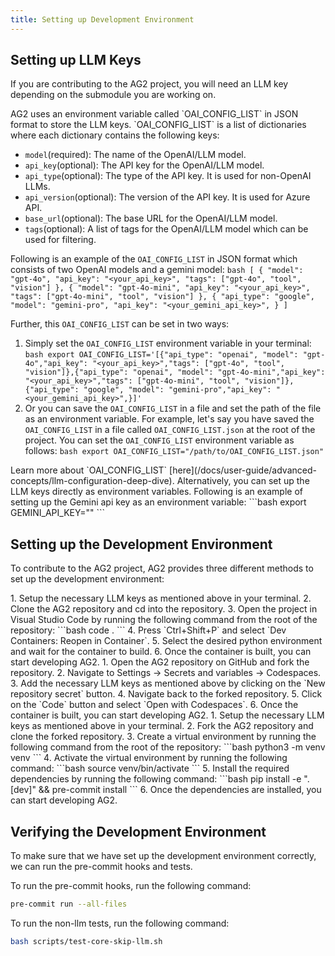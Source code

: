 ```yaml
---
title: Setting up Development Environment
---
```


## Setting up LLM Keys

If you are contributing to the AG2 project, you will need an LLM key depending on the submodule you are working on.

<Tabs>
  <Tab title="Using OAI_CONFIG_LIST">
  AG2 uses an environment variable called `OAI_CONFIG_LIST` in JSON format to store the LLM keys. `OAI_CONFIG_LIST` is a list of dictionaries where each dictionary contains the following keys:

  - `model`(required): The name of the OpenAI/LLM model.
  - `api_key`(optional): The API key for the OpenAI/LLM model.
  - `api_type`(optional): The type of the API key. It is used for non-OpenAI LLMs.
  - `api_version`(optional): The version of the API key. It is used for Azure API.
  - `base_url`(optional): The base URL for the OpenAI/LLM model.
  - `tags`(optional): A list of tags for the OpenAI/LLM model which can be used for filtering.

  Following is an example of the `OAI_CONFIG_LIST` in JSON format which consists of two OpenAI models and a gemini model:
    ```bash
    [
        {
            "model": "gpt-4o",
            "api_key": "<your_api_key>",
            "tags": ["gpt-4o", "tool", "vision"]
        },
        {
            "model": "gpt-4o-mini",
            "api_key": "<your_api_key>",
            "tags": ["gpt-4o-mini", "tool", "vision"]
        },
        {
            "api_type": "google",
            "model": "gemini-pro",
            "api_key": "<your_gemini_api_key>",
        }
    ]
    ```

  Further, this `OAI_CONFIG_LIST` can be set in two ways:

  1. Simply set the `OAI_CONFIG_LIST` environment variable in your terminal:
    ```bash
    export OAI_CONFIG_LIST='[{"api_type": "openai", "model": "gpt-4o","api_key": "<your_api_key>","tags": ["gpt-4o", "tool", "vision"]},{"api_type": "openai", "model": "gpt-4o-mini","api_key": "<your_api_key>","tags": ["gpt-4o-mini", "tool", "vision"]},{"api_type": "google", "model": "gemini-pro","api_key": "<your_gemini_api_key>",}]'
    ```
  2. Or you can save the `OAI_CONFIG_LIST` in a file and set the path of the file as an environment variable.
  For example, let's say you have saved the `OAI_CONFIG_LIST` in a file called `OAI_CONFIG_LIST.json` at the root of the project. You can set the `OAI_CONFIG_LIST` environment variable as follows:
    ```bash
    export OAI_CONFIG_LIST="/path/to/OAI_CONFIG_LIST.json"
    ```

<Tip>
Learn more about `OAI_CONFIG_LIST`
[here](/docs/user-guide/advanced-concepts/llm-configuration-deep-dive).
</Tip>

  </Tab>
  <Tab title="Using LLM keys directly">
    Alternatively, you can set up the LLM keys directly as environment variables. Following is an example of setting up the Gemini api key as an environment variable:
    ```bash
    export GEMINI_API_KEY="<your_api_key>"
    ```
  </Tab>
</Tabs>


## Setting up the Development Environment

To contribute to the AG2 project, AG2 provides three different methods to set up the development environment:

<Tabs>
  <Tab title="Dev Containers">
  1. Setup the necessary LLM keys as mentioned above in your terminal.
  2. Clone the AG2 repository and cd into the repository.
  3. Open the project in Visual Studio Code by running the following command from the root of the repository:
    ```bash
    code .
    ```
  4. Press `Ctrl+Shift+P` and select `Dev Containers: Reopen in Container`.
  5. Select the desired python environment and wait for the container to build.
  6. Once the container is built, you can start developing AG2.
  </Tab>
  <Tab title="Codespaces">
  1. Open the AG2 repository on GitHub and fork the repository.
  2. Navigate to Settings -> Secrets and variables -> Codespaces.
  3. Add the necessary LLM keys as mentioned above by clicking on the `New repository secret` button.
  4. Navigate back to the forked repository.
  5. Click on the `Code` button and select `Open with Codespaces`.
  6. Once the container is built, you can start developing AG2.
  </Tab>
  <Tab title="Virtual Environment">
  1. Setup the necessary LLM keys as mentioned above in your terminal.
  2. Fork the AG2 repository and clone the forked repository.
  3. Create a virtual environment by running the following command from the root of the repository:
      ```bash
      python3 -m venv venv
      ```
  4. Activate the virtual environment by running the following command:
      ```bash
      source venv/bin/activate
      ```
  5. Install the required dependencies by running the following command:
      ```bash
      pip install -e ".[dev]" && pre-commit install
      ```
  6. Once the dependencies are installed, you can start developing AG2.
  </Tab>
</Tabs>


## Verifying the Development Environment

To make sure that we have set up the development environment correctly, we can run the pre-commit hooks and tests.

To run the pre-commit hooks, run the following command:

```bash
pre-commit run --all-files
```

To run the non-llm tests, run the following command:

```bash
bash scripts/test-core-skip-llm.sh
```
